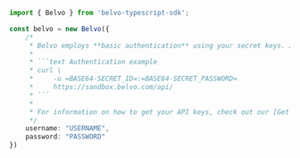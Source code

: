 ```typescript index.ts
import { Belvo } from 'belvo-typescript-sdk';

const belvo = new Belvo({
    /*
     * Belvo employs **basic authentication** using your secret keys. Just use your secretId as the `username` and secretPassword as the `password`. For example:
     * 
     * ```text Authentication example
     * curl \
     *     -u =BASE64-SECRET_ID=:=BASE64-SECRET_PASSWORD=
     *     https://sandbox.belvo.com/api/
     * ```
     * 
     * For information on how to get your API keys, check out our [Get Started in 5 Minutes](https://developers.belvo.com/docs/get-started-in-5-minutes) DevPortal article.
     */
    username: "USERNAME",
    password: "PASSWORD"
})
```